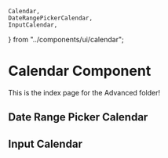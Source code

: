     Calendar,
    DateRangePickerCalendar,
    InputCalendar,
} from "../components/ui/calendar";

# Calendar Component

This is the index page for the Advanced folder!

<Calendar />

## Date Range Picker Calendar

<DateRangePickerCalendar />

## Input Calendar

<InputCalendar />
